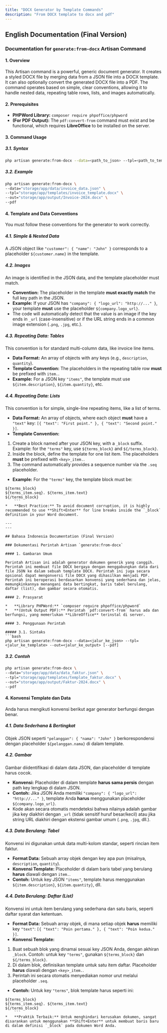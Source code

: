 ```yaml
---
title: "DOCX Generator by Template Commands"
description: "From DOCX template to docx and pdf"
---
```


## English Documentation (Final Version)

### Documentation for `generate:from-docx` Artisan Command

#### 1. Overview

This Artisan command is a powerful, generic document generator. It creates a styled DOCX file by merging data from a JSON file into a DOCX template. It can also optionally convert the generated DOCX file into a PDF. The command operates based on simple, clear conventions, allowing it to handle nested data, repeating table rows, lists, and images automatically.

#### 2. Prerequisites

*   **PHPWord Library:** `composer require phpoffice/phpword`
*   **(For PDF Output):** The `pdf:convert-from` command must exist and be functional, which requires **LibreOffice** to be installed on the server.

#### 3. Command Usage

##### 3.1. Syntax
```bash
php artisan generate:from-docx --data=<path_to_json> --tpl=<path_to_template> --out=<path_to_output> [--pdf]
```

##### 3.2. Example
```bash
php artisan generate:from-docx \
--data="storage/app/data/invoice_data.json" \
--tpl="storage/app/templates/invoice_template.docx" \
--out="storage/app/output/Invoice-2024.docx" \
--pdf
```

#### 4. Template and Data Conventions

You must follow these conventions for the generator to work correctly.

##### 4.1. Simple & Nested Data
A JSON object like `"customer": { "name": "John" }` corresponds to a placeholder `${customer.name}` in the template.

##### 4.2. Images
An image is identified in the JSON data, and the template placeholder must match.
*   **Convention:** The placeholder in the template **must exactly match** the full key path in the JSON.
*   **Example:** If your JSON has `"company": { "logo_url": "http://..." }`, your template **must** use the placeholder `${company.logo_url}`.
*   The code will automatically detect that the value is an image if the key ends in `_url` (case-insensitive) or if the URL string ends in a common image extension (`.png`, `.jpg`, etc.).

##### 4.3. Repeating Data: Tables
This convention is for standard multi-column data, like invoice line items.
*   **Data Format:** An array of objects with any keys (e.g., `description`, `quantity`).
*   **Template Convention:** The placeholders in the repeating table row **must** be prefixed with `item.`.
*   **Example:** For a JSON key `"items"`, the template must use `${item.description}`, `${item.quantity}`, etc.

##### 4.4. Repeating Data: Lists
This convention is for simple, single-line repeating items, like a list of terms.
*   **Data Format:** An array of objects, where each object **must** have a `"text"` key: `[{ "text": "First point." }, { "text": "Second point." }]`.
*   **Template Convention:**
1.  Create a block named after your JSON key, with a `_block` suffix. Example: for the `"terms"` key, use `${terms_block}` and `${/terms_block}`.
2.  Inside the block, define the template for one list item. The placeholders **must** be prefixed with `<key>_item.`.
3.  The command automatically provides a sequence number via the `.seq` placeholder.
*   **Example:** For the `"terms"` key, the template block must be:
```text
${terms_block}
${terms_item.seq}. ${terms_item.text}
${/terms_block}
    ```
*   **Best Practice:** To avoid document corruption, it is highly recommended to use **Shift+Enter** for line breaks inside the `_block` definition in your Word document.

---
---

## Bahasa Indonesia Documentation (Final Version)

### Dokumentasi Perintah Artisan `generate:from-docx`

#### 1. Gambaran Umum

Perintah Artisan ini adalah generator dokumen generik yang canggih. Perintah ini membuat file DOCX bergaya dengan menggabungkan data dari file JSON ke dalam sebuah template DOCX. Perintah ini juga secara opsional dapat mengonversi file DOCX yang dihasilkan menjadi PDF. Perintah ini beroperasi berdasarkan konvensi yang sederhana dan jelas, memungkinkannya menangani data bertingkat, baris tabel berulang, daftar (list), dan gambar secara otomatis.

#### 2. Prasyarat

*   **Library PHPWord:** `composer require phpoffice/phpword`
*   **(Untuk Output PDF):** Perintah `pdf:convert-from` harus ada dan berfungsi, yang memerlukan **LibreOffice** terinstal di server.

#### 3. Penggunaan Perintah

##### 3.1. Sintaks
```bash
php artisan generate:from-docx --data=<jalur_ke_json> --tpl=<jalur_ke_template> --out=<jalur_ke_output> [--pdf]
```

##### 3.2. Contoh
```bash
php artisan generate:from-docx \
--data="storage/app/data/data_faktur.json" \
--tpl="storage/app/templates/template_faktur.docx" \
--out="storage/app/output/Faktur-2024.docx" \
--pdf
```

#### 4. Konvensi Template dan Data

Anda harus mengikuti konvensi berikut agar generator berfungsi dengan benar.

##### 4.1. Data Sederhana & Bertingkat
Objek JSON seperti `"pelanggan": { "nama": "John" }` berkorespondensi dengan placeholder `${pelanggan.nama}` di dalam template.

##### 4.2. Gambar
Gambar diidentifikasi di dalam data JSON, dan placeholder di template harus cocok.
*   **Konvensi:** Placeholder di dalam template **harus sama persis** dengan path key lengkap di dalam JSON.
*   **Contoh:** Jika JSON Anda memiliki `"company": { "logo_url": "http://..." }`, template Anda **harus** menggunakan placeholder `${company.logo_url}`.
*   Kode akan secara otomatis mendeteksi bahwa nilainya adalah gambar jika key diakhiri dengan `_url` (tidak sensitif huruf besar/kecil) atau jika string URL diakhiri dengan ekstensi gambar umum (`.png`, `.jpg`, dll.).

##### 4.3. Data Berulang: Tabel
Konvensi ini digunakan untuk data multi-kolom standar, seperti rincian item faktur.
*   **Format Data:** Sebuah array objek dengan key apa pun (misalnya, `description`, `quantity`).
*   **Konvensi Template:** Placeholder di dalam baris tabel yang berulang **harus** diawali dengan `item.`.
*   **Contoh:** Untuk key JSON `"items"`, template harus menggunakan `${item.description}`, `${item.quantity}`, dll.

##### 4.4. Data Berulang: Daftar (List)
Konvensi ini untuk item berulang yang sederhana dan satu baris, seperti daftar syarat dan ketentuan.
*   **Format Data:** Sebuah array objek, di mana setiap objek **harus** memiliki key `"text"`: `[{ "text": "Poin pertama." }, { "text": "Poin kedua." }]`.
*   **Konvensi Template:**
1.  Buat sebuah blok yang dinamai sesuai key JSON Anda, dengan akhiran `_block`. Contoh: untuk key `"terms"`, gunakan `${terms_block}` dan `${/terms_block}`.
2.  Di dalam blok, definisikan template untuk satu item daftar. Placeholder **harus** diawali dengan `<key>_item.`.
3.  Perintah ini secara otomatis menyediakan nomor urut melalui placeholder `.seq`.
*   **Contoh:** Untuk key `"terms"`, blok template harus seperti ini:
```text
${terms_block}
${terms_item.seq}. ${terms_item.text}
${/terms_block}
    ```
*   **Praktik Terbaik:** Untuk menghindari kerusakan dokumen, sangat disarankan untuk menggunakan **Shift+Enter** untuk membuat baris baru di dalam definisi `_block` pada dokumen Word Anda.